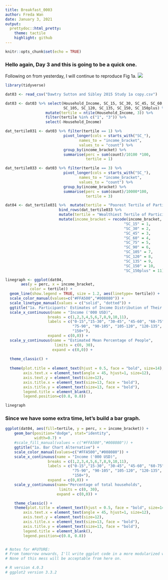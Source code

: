```yaml
---
title: Breakfast_0003
author: Freda Wan
date: January 3, 2021
output:
  prettydoc::html_pretty:
    theme: tactile
    highlight: github
---
```


```r
knitr::opts_chunk$set(echo = TRUE)
```

### Hello again, Day 3 and this is going to be a quick one. ### 

Following on from yesterday, I will continue to reproduce Fig 1a. 
![](Large_image_Fig1.jpeg)

```r
library(tidyverse)

dat03 <- read_csv("Dawtry Sutton and Sibley 2015 Study 1a copy.csv") 

dat03 <- dat03 %>% select(Household_Income, SC_15, SC_30, SC_45, SC_60, SC_75, SC_90, 
                          SC_105, SC_120, SC_135, SC_150, SC_150plus) %>%
                  mutate(tertile = ntile(Household_Income, 3)) %>%
                  filter(tertile %in% c("1", "3")) %>% 
                  select(-Household_Income)

dat_tertile031 <- dat03 %>% filter(tertile == 1) %>%
                          pivot_longer(cols = starts_with("SC_"), 
                                 names_to = "income_bracket", 
                                 values_to = "count") %>%
                          group_by(income_bracket) %>%
                          summarise(perc = sum(count)/10100 *100, 
                                    tertile = 1)

dat_tertile033 <- dat03 %>% filter(tertile == 3) %>%
                          pivot_longer(cols = starts_with("SC_"), 
                                 names_to = "income_bracket", 
                                 values_to = "count") %>%
                          group_by(income_bracket) %>%
                          summarise(perc = sum(count)/10000*100, 
                                    tertile = 3)

dat04 <- dat_tertile031 %>%  mutate(tertile = "Poorest Tertile of Participants") %>%
                        bind_rows(dat_tertile033 %>%
                        mutate(tertile = "Wealthiest Tertile of Participants")) %>%
                        mutate(income_bracket = recode(income_bracket,
                                                     "SC_15" = 1, 
                                                     "SC_30" = 2, 
                                                     "SC_45" = 3, 
                                                     "SC_60" = 4, 
                                                     "SC_75" = 5, 
                                                     "SC_90" = 6, 
                                                     "SC_105" = 7, 
                                                     "SC_120" = 8, 
                                                     "SC_135" = 9, 
                                                     "SC_150" = 10, 
                                                     "SC_150plus" = 11))

linegraph <- ggplot(dat04, 
       aes(y = perc, x = income_bracket, 
           color = tertile)) + 
  geom_line(show.legend = TRUE, size = 1.2, aes(linetype= tertile)) +
  scale_color_manual(values=c("#FFA500","#008080")) +
  scale_linetype_manual(values = c("solid", "dotted")) +
  ggtitle("1a. Participants' Estimates of Income Distribution of Their Social Circles") +
  scale_x_continuous(name = "Income ('000 USD)",
                   breaks = c(1,2,3,4,5,6,7,8,9,10,11),
                   labels = c("0-15","15-30", "30-45", "45-60", "60-75", 
                              "75-90", "90-105", "105-120", "120-135", "135-150", 
                              "150+"), 
                   expand = c(0,0)) +
  scale_y_continuous(name = "Estimated Mean Percentage of People", 
                      limits = c(0, 30), 
                     expand = c(0,0)) +
  
  theme_classic() +
  
  theme(plot.title = element_text(hjust = 0.5, face = "bold", size=14), 
        axis.text.x = element_text(angle = 45, hjust=1, size=12),
        axis.text.y = element_text(size=12), 
        axis.title.x = element_text(size=13, face = "bold"), 
        axis.title.y = element_text(size=13, face = "bold"), 
        legend.title = element_blank(), 
        legend.position=c(0.8, 0.8))

linegraph

```

### Since we have some extra time, let's build a bar graph. ###

```r
ggplot(dat04, aes(fill=tertile, y = perc, x = income_bracket)) + 
    geom_bar(position="dodge", stat="identity", 
             width=0.7) + 
    #scale_fill_manual(values = c("#FFA500","#008080")) +
    ggtitle("1a. Bar Chart Alternative") +
    scale_color_manual(values=c("#FFA500","#008080")) +
    scale_x_continuous(name = "Income ('000 USD)",
                   breaks = c(1,2,3,4,5,6,7,8,9,10,11),
                   labels = c("0-15","15-30", "30-45", "45-60", "60-75", 
                              "75-90", "90-105", "105-120", "120-135", "135-150", 
                              "150+"), 
                   expand = c(0,0)) +
    scale_y_continuous(name="Percentage of total households", 
                        limits = c(0, 30), 
                       expand = c(0,0)) +

    theme_classic() +
    theme(plot.title = element_text(hjust = 0.5, face = "bold", size=14), 
        axis.text.x = element_text(angle = 45, hjust=1, size=12),
        axis.text.y = element_text(size=12), 
        axis.title.x = element_text(size=13, face = "bold"), 
        axis.title.y = element_text(size=13, face = "bold"), 
        legend.title = element_blank(), 
        legend.position=c(0.8, 0.8))


# Notes for #FUTURE: 
# From tomorrow onwards, I'll write ggplot code in a more modularized way. 
# None of this mess will be acceptable from here on. 

# R version 4.0.3
# ggplot2 version 3.3.2

```